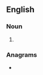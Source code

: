 ==English==

===Noun===
{{head|en|noun form}}

# {{plural of|en|skiagram}}

===Anagrams===
* {{anagrams|en|a=aagikmrss|kissagram}}